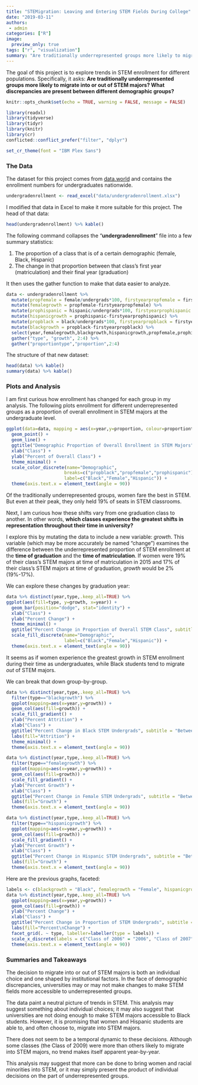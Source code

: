 ```yaml
---
title: "STEMigration: Leaving and Entering STEM Fields During College"
date: "2019-03-11"
authors: 
 - admin
categories: ["R"]
image:
  preview_only: true
tags: ["r", "visualization"]
summary: "Are traditionally underrepresented groups more likely to migrate into or out of STEM majors?"
---
```


The goal of this project is to explore trends in STEM enrollment for different populations. Specifically, it asks: **Are traditionally underrepresented groups more likely to migrate into or out of STEM majors? What discrepancies are present between different demographic groups?**

```r
knitr::opts_chunk$set(echo = TRUE, warning = FALSE, message = FALSE)
```

```r
library(readxl)
library(tidyverse)
library(tidyr)
library(knitr)
library(cr)
conflicted::conflict_prefer("filter", "dplyr")

set_cr_theme(font = "IBM Plex Sans")
```

### The Data

The dataset for this project comes from [data.world](https://data.world/womens-history-month/womens-history-month-week-2/workspace/file?agentid=nsf&datasetid=undergraduate-enrollment-in-engineering-programs&filename=tab2-9.xlsx) and contains the enrollment numbers for undergraduates nationwide. 

```r
undergradenrollment <- read_excel("data/undergradenrollment.xlsx")
```

I modified that data in Excel to make it more suitable for this project. The head of that data:

```r
head(undergradenrollment) %>% kable()
```

The following command collapses the "**undergradenrollment**" file into a few summary statistics:

1. The proportion of a class that is of a certain demographic (female, Black, Hispanic)
2. The change in that proportion between that class's first year (matriculation) and their final year (graduation)

It then uses the gather function to make that data easier to analyze.

```r
data <- undergradenrollment %>%
  mutate(propfemale = female/undergrads*100, firstyearpropfemale = firstyearfemale/firstyearundergrads*100) %>% 
  mutate(femalegrowth = propfemale-firstyearpropfemale) %>% 
  mutate(prophispanic = hispanic/undergrads*100, firstyearprophispanic = firstyearhispanic/firstyearundergrads*100) %>% 
  mutate(hispanicgrowth = prophispanic-firstyearprophispanic) %>% 
  mutate(propblack = black/undergrads*100, firstyearpropblack = firstyearblack/firstyearundergrads*100) %>% 
  mutate(blackgrowth = propblack-firstyearpropblack) %>% 
  select(year,femalegrowth,blackgrowth,hispanicgrowth,propfemale,prophispanic,propblack)  %>% 
  gather("type", "growth", 2:4) %>% 
  gather("proportiontype","proportion",2:4)
```

The structure of that new dataset:

```r
head(data) %>% kable()
summary(data) %>% kable()
```

### Plots and Analysis

I am first curious how enrollment has changed for each group in my analysis. The following plots enrollment for different underrepresented groups as a proportion of overall enrollment in STEM majors at the undergraduate level.

```r
ggplot(data=data, mapping = aes(x=year,y=proportion, colour=proportiontype, group=proportiontype)) +
  geom_point() +
  geom_line() +
  ggtitle("Demographic Proportion of Overall Enrollment in STEM Majors", subtitle="Over time") +
  xlab("Class") +
  ylab("Percent of Overall Class") +
  theme_minimal() +
  scale_color_discrete(name="Demographic",
                      breaks=c("propblack","propfemale","prophispanic"),
                      label=c("Black","Female","Hispanic")) +
  theme(axis.text.x = element_text(angle = 90))
```

Of the traditionally underrepresented groups, women fare the best in STEM. But even at their peak, they only held 19% of seats in STEM classrooms.

Next, I am curious how these shifts vary from one graduation class to another. In other words, **which classes experience the greatest shifts in representation throughout their time in university?**

I explore this by mutating the data to include a new variable: *growth*.
This variable (which may be more accurately be named "change") examines the difference between the underrepresented proportion of STEM enrollment at the **time of graduation** and the **time of matriculation**. 
If women were 19% of their class's STEM majors at time of matriculation in 2015 and 17% of their class's STEM majors at time of graduation, *growth* would be 2% (19%-17%).

We can explore these changes by graduation year:

```r
data %>% distinct(year,type,.keep_all=TRUE) %>% 
ggplot(aes(fill=type, y=growth, x=year)) + 
  geom_bar(position="dodge", stat="identity") +
  xlab("Class") +
  ylab("Percent Change") +
  theme_minimal() +
  ggtitle("Percent Change in Proportion of Overall STEM Class", subtitle="Between time of matriculation and time of graduation") +
  scale_fill_discrete(name="Demographic",
                      label=c("Black","Female","Hispanic")) +
  theme(axis.text.x = element_text(angle = 90))
```

It seems as if women experience the greatest growth in STEM enrollment during their time as undergraduates, while Black students tend to migrate *out* of STEM majors.

We can break that down group-by-group.

```r
data %>% distinct(year,type,.keep_all=TRUE) %>% 
  filter(type=="blackgrowth") %>% 
  ggplot(mapping=aes(x=year,y=growth)) +
  geom_col(aes(fill=growth)) + 
  scale_fill_gradient() +
  ylab("Percent Attrition") +
  xlab("Class") +
  ggtitle("Percent Change in Black STEM Undergrads", subtitle = "Between time of matriculation and time of graduation") +
  labs(fill="Attrition") +
  theme_minimal() +
  theme(axis.text.x = element_text(angle = 90))
```

```r
data %>% distinct(year,type,.keep_all=TRUE) %>% 
  filter(type=="femalegrowth") %>% 
  ggplot(mapping=aes(x=year,y=growth)) +
  geom_col(aes(fill=growth)) +
  scale_fill_gradient() +
  ylab("Percent Growth") +
  xlab("Class") +
  ggtitle("Percent Change in Female STEM Undergrads", subtitle = "Between time of matriculation and time of graduation") +
  labs(fill="Growth") +
  theme(axis.text.x = element_text(angle = 90))
```

```r
data %>% distinct(year,type,.keep_all=TRUE) %>% 
  filter(type=="hispanicgrowth") %>% 
  ggplot(mapping=aes(x=year,y=growth)) +
  geom_col(aes(fill=growth)) +
  scale_fill_gradient() +
  ylab("Percent Growth") +
  xlab("Class") +
  ggtitle("Percent Change in Hispanic STEM Undergrads", subtitle = "Between time of matriculation and time of graduation") +
  labs(fill="Growth") +
  theme(axis.text.x = element_text(angle = 90))
```

Here are the previous graphs, faceted:

```r
labels <- c(blackgrowth = "Black", femalegrowth = "Female", hispanicgrowth="Hispanic") 
data %>% distinct(year,type,.keep_all=TRUE) %>% 
  ggplot(mapping=aes(x=year,y=growth)) +
  geom_col(aes(fill=growth)) +
  ylab("Percent Change") +
  xlab("Class") +
  ggtitle("Percent Change in Proportion of STEM Undergrads", subtitle = "Between time of matriculation and time of graduation") +
  labs(fill="Percent\nChange") +
  facet_grid(. ~ type, labeller=labeller(type = labels)) +
  scale_x_discrete(labels = c("Class of 2006" = "2006", "Class of 2007" = "2007", "Class of 2008" = "2008", "Class of 2009" = "2009", "Class of 2010" = "2010", "Class of 2011" = "2011", "Class of 2012" = "2012", "Class of 2013" = "2013")) +
  theme(axis.text.x = element_text(angle = 90))
```  

### Summaries and Takeaways

The decision to migrate into or out of STEM majors is both an individual choice and one shaped by institutional factors. In the face of demographic discrepancies, universities may or may not make changes to make STEM fields more accessible to underrepresented groups. 

The data paint a neutral picture of trends in STEM. This analysis may suggest something about individual choices; it may also suggest that universities are not doing enough to make STEM majors accessible to Black students. However, it is promising that women and Hispanic students are able to, and often choose to, migrate into STEM majors. 

There does not seem to be a temporal dynamic to these decisions. Although some classes (the Class of 2009) were more than others likely to migrate into STEM majors, no trend makes itself apparent year-by-year.

This analysis may suggest that more can be done to bring women and racial minorities into STEM, or it may simply present the product of individual decisions on the part of underrepresented groups.

